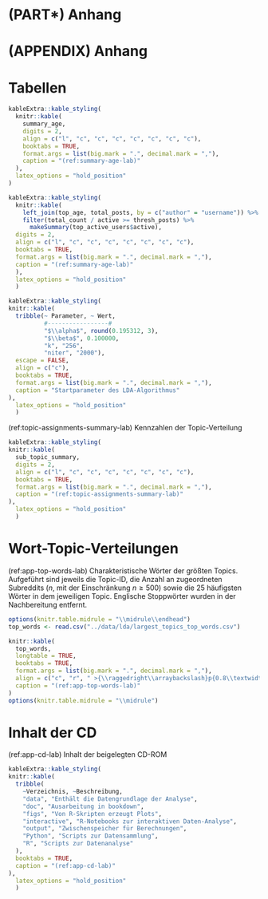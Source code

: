 \cleardoublepage

# (PART\*) Anhang {-}
# (APPENDIX) Anhang {-}

# Tabellen
```r

kableExtra::kable_styling(
  knitr::kable(
    summary_age,
    digits = 2,
    align = c("l", "c", "c", "c", "c", "c", "c", "c"),
    booktabs = TRUE,
    format.args = list(big.mark = ".", decimal.mark = ","),
    caption = "(ref:summary-age-lab)"
  ),
  latex_options = "hold_position"
)
```

```r
kableExtra::kable_styling(
  knitr::kable(
    left_join(top_age, total_posts, by = c("author" = "username")) %>%
    filter(total_count / active >= thresh_posts) %>%
      makeSummary(top_active_users$active),
  digits = 2,
  align = c("l", "c", "c", "c", "c", "c", "c", "c"),
  booktabs = TRUE,
  format.args = list(big.mark = ".", decimal.mark = ","),
  caption = "(ref:summary-age-lab)"
  ),
  latex_options = "hold_position"
  )
```

```r
kableExtra::kable_styling(
knitr::kable(
  tribble(~ Parameter, ~ Wert,
          #-----------------#
          "$\\alpha$", round(0.195312, 3),
          "$\\beta$", 0.100000,
          "k", "256",
          "niter", "2000"),
  escape = FALSE,
  align = c("c"),
  booktabs = TRUE,
  format.args = list(big.mark = ".", decimal.mark = ","),
  caption = "Startparameter des LDA-Algorithmus"
),
  latex_options = "hold_position"
  )
```

(ref:topic-assignments-summary-lab) Kennzahlen der Topic-Verteilung
```r
kableExtra::kable_styling(
knitr::kable(
  sub_topic_summary,
  digits = 2,
  align = c("l", "c", "c", "c", "c", "c", "c", "c"),
  booktabs = TRUE,
  format.args = list(big.mark = ".", decimal.mark = ","),
  caption = "(ref:topic-assignments-summary-lab)"
),
  latex_options = "hold_position"
  )
```

\clearpage

# Wort-Topic-Verteilungen

(ref:app-top-words-lab) Charakteristische Wörter der größten Topics. Aufgeführt sind jeweils die Topic-ID, die Anzahl an zugeordneten Subreddits ($n$, mit der Einschränkung $n \ge 500$) sowie die 25 häufigsten Wörter in dem jeweiligen Topic. Englische Stoppwörter wurden in der Nachbereitung entfernt.
```r

options(knitr.table.midrule = "\\midrule\\endhead")
top_words <- read.csv("../data/lda/largest_topics_top_words.csv")

knitr::kable(
  top_words,
  longtable = TRUE,
  booktabs = TRUE,
  format.args = list(big.mark = ".", decimal.mark = ","),
  align = c("c", "r", " >{\\raggedright\\arraybackslash}p{0.8\\textwidth}" ),
  caption = "(ref:app-top-words-lab)"
)
options(knitr.table.midrule = "\\midrule")
```

\clearpage

# Inhalt der CD

(ref:app-cd-lab) Inhalt der beigelegten CD-ROM
```r
kableExtra::kable_styling(
knitr::kable(
  tribble(
    ~Verzeichnis, ~Beschreibung,
    "data", "Enthält die Datengrundlage der Analyse",
    "doc", "Ausarbeitung in bookdown",
    "figs", "Von R-Skripten erzeugt Plots",
    "interactive", "R-Notebooks zur interaktiven Daten-Analyse",
    "output", "Zwischenspeicher für Berechnungen",
    "Python", "Scripts zur Datensammlung",
    "R", "Scripts zur Datenanalyse"
  ),
  booktabs = TRUE,
  caption = "(ref:app-cd-lab)"
),
  latex_options = "hold_position"
  )
```

\cleardoublepage